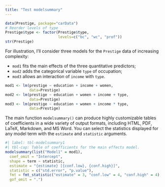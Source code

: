 ```yaml
---
title: "Test modelsummary"
---
```


```r
data(Prestige, package="carData")
# Reorder levels of type
Prestige$type <- factor(Prestige$type, 
                        levels=c("bc", "wc", "prof")) 
str(Prestige)
```


For illustration, I'll consider three models for the `Prestige` data of increasing complexity:

* `mod1` fits the main effects of the three quantitative predictors; 
* `mod2` adds the categorical variable `type` of occupation;
* `mod3` allows an interaction of `income` with `type`. 

```r
mod1 <- lm(prestige ~ education + income + women,
           data=Prestige)
mod2 <- lm(prestige ~ education + women + income + type,
           data=Prestige)
mod3 <- lm(prestige ~ education + women + income * type,
           data=Prestige)
```

The main function
`modelsummary()` can produce highly customizable tables of coefficients
in a wide variety of output formats, including HTML, PDF, LaTeX, Markdown, and MS Word.
You can select the statistics displayed for any model term with the `estimate` and
`statistic` arguments. 
```r
#| label: tbl-modelsummary1
#| tbl-cap: Table of coefficients for the main effects model.
modelsummary(list("Model1" = mod1),
  coef_omit = "Intercept",
  shape = term ~ statistic,
  estimate = "{estimate} [{conf.low}, {conf.high}]",
  statistic = c("std.error", "p.value"),
  fmt = fmt_statistic("estimate" = 3, "conf.low" = 4, "conf.high" = 4),
  gof_omit = ".")
```


